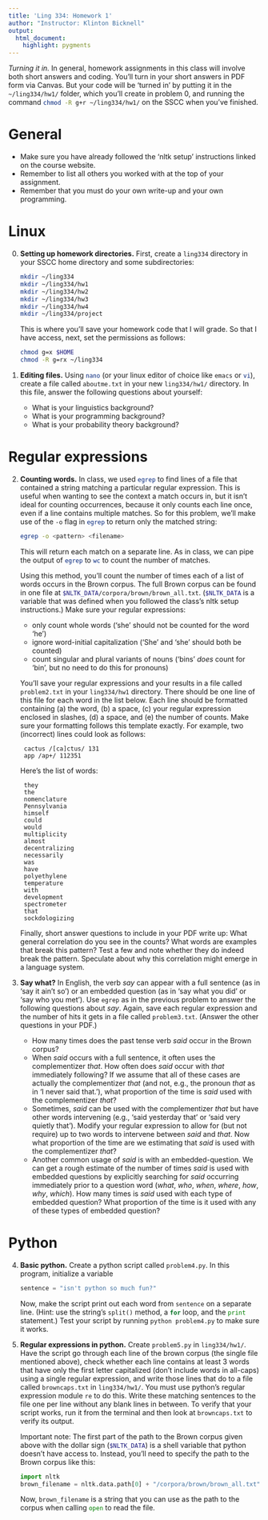 ```yaml
---
title: 'Ling 334: Homework 1'
author: "Instructor: Klinton Bicknell"
output:
  html_document:
    highlight: pygments
---
```


_Turning it in._ In general, homework assignments in this class will involve both short answers and coding. You'll turn in your short answers in PDF form via Canvas. But your code will be 'turned in' by putting it in the `~/ling334/hw1/` folder, which you'll create in problem 0, and running the command `chmod -R g+r ~/ling334/hw1/`{.bash} on the SSCC when you've finished.

# General

* Make sure you have already followed the 'nltk setup' instructions linked on the course website.
* Remember to list all others you worked with at the top of your assignment.
* Remember that you must do your own write-up and your own programming.

# Linux

0. **Setting up homework directories.** First, create a `ling334` directory in your SSCC home directory and some subdirectories:

    ```bash
    mkdir ~/ling334
    mkdir ~/ling334/hw1
    mkdir ~/ling334/hw2
    mkdir ~/ling334/hw3
    mkdir ~/ling334/hw4
    mkdir ~/ling334/project
    ```

    This is where you'll save your homework code that I will grade. So that I have access, next, set the permissions as follows:

    ```bash
    chmod g=x $HOME
    chmod -R g=rx ~/ling334
    ```

1. **Editing files.** Using `nano`{.bash} (or your linux editor of choice like `emacs`{.bash} or `vi`{.bash}), create a file called `aboutme.txt` in your new `ling334/hw1/` directory. In this file, answer the following questions about yourself:

    * What is your linguistics background?
    * What is your programming background?
    * What is your probability theory background?

# Regular expressions

2. **Counting words.** In class, we used `egrep`{.bash} to find lines of a file that contained a string matching a particular regular expression. This is useful when wanting to see the context a match occurs in, but it isn't ideal for counting occurrences, because it only counts each line once, even if a line contains multiple matches. So for this problem, we'll make use of the `-o` flag in `egrep`{.bash} to return only the matched string:

    ```bash
    egrep -o <pattern> <filename>
    ```

    This will return each match on a separate line. As in class, we can pipe the output of `egrep`{.bash} to `wc`{.bash} to count the number of matches.

    Using this method, you'll count the number of times each of a list of words occurs in the Brown corpus. The full Brown corpus can be found in one file at `$NLTK_DATA/corpora/brown/brown_all.txt`{.bash}. (`$NLTK_DATA`{.bash} is a variable that was defined when you followed the class's nltk setup instructions.) Make sure your regular expressions:
    
    * only count whole words ('she' should not be counted for the word 'he')
    * ignore word-initial capitalization ('She' and 'she' should both be counted)
    * count singular and plural variants of nouns ('bins' _does_ count for 'bin', but no need to do this for pronouns)
    
    You'll save your regular expressions and your results in a file called `problem2.txt` in your `ling334/hw1` directory. There should be one line of this file for each word in the list below. Each line should be formatted containing (a) the word, (b) a space, (c) your regular expression enclosed in slashes, (d) a space, and (e) the number of counts. Make sure your formatting follows this template exactly. For example, two (incorrect) lines could look as follows:
    
        cactus /[ca]ctus/ 131
        app /ap+/ 112351

    Here's the list of words:

        they
        the
        nomenclature
        Pennsylvania
        himself
        could
        would
        multiplicity
        almost
        decentralizing
        necessarily
        was
        have
        polyethylene
        temperature
        with
        development
        spectrometer
        that
        sockdologizing

    Finally, short answer questions to include in your PDF write up: What general correlation do you see in the counts? What words are examples that break this pattern? Test a few and note whether they do indeed break the pattern. Speculate about why this correlation might emerge in a language system.

3. **Say what?** In English, the verb _say_ can appear with a full sentence (as in 'say it ain't so') or an embedded question (as in 'say what you did' or 'say who you met'). Use `egrep` as in the previous problem to answer the following questions about _say_. Again, save each regular expression and the number of hits it gets in a file called `problem3.txt`. (Answer the other questions in your PDF.)

    * How many times does the past tense verb _said_ occur in the Brown corpus?
    * When _said_ occurs with a full sentence, it often uses the complementizer _that_. How often does _said_ occur with _that_ immediately following? If we assume that all of these cases are actually the complementizer _that_ (and not, e.g., the pronoun _that_ as in 'I never said that.'), what proportion of the time is _said_ used with the complementizer _that_?
    * Sometimes, _said_ can be used with the complementizer _that_ but have other words intervening (e.g., 'said yesterday that' or 'said very quietly that'). Modify your regular expression to allow for (but not require) up to two words to intervene between _said_ and _that_. Now what proportion of the time are we estimating that _said_ is used with the complementizer _that_?
    * Another common usage of _said_ is with an embedded-question. We can get a rough estimate of the number of times _said_ is used with embedded questions by explicitly searching for _said_ occurring immediately prior to a question word (_what_, _who_, _when_, _where_, _how_, _why_, _which_). How many times is _said_ used with each type of embedded question? What proportion of the time is it used with any of these types of embedded question?

# Python

4. **Basic python.** Create a python script called `problem4.py`. In this program, initialize a variable

    ```python
    sentence = "isn't python so much fun?"
    ```

    Now, make the script print out each word from `sentence` on a separate line. (Hint: use the string's `split()`{.python} method, a `for`{.python} loop, and the `print`{.python} statement.) Test your script by running `python problem4.py`{.bash} to make sure it works.

5. **Regular expressions in python.** Create `problem5.py` in `ling334/hw1/`. Have the script go through each line of the brown corpus (the single file mentioned above), check whether each line contains at least 3 words that have only the first letter capitalized (don't include words in all-caps) using a single regular expression, and write those lines that do to a file called `browncaps.txt` in `ling334/hw1/`. You must use python's regular expression module `re`{.python} to do this. Write these matching sentences to the file one per line without any blank lines in between. To verify that your script works, run it from the terminal and then look at `browncaps.txt` to verify its output.

    Important note: The first part of the path to the Brown corpus given above with the dollar sign (`$NLTK_DATA`{.bash}) is a shell variable that python doesn't have access to. Instead, you'll need to specify the path to the Brown corpus like this:
    
    ```python
    import nltk
    brown_filename = nltk.data.path[0] + "/corpora/brown/brown_all.txt"
    ```

    Now, `brown_filename`{.python} is a string that you can use as the path to the corpus when calling `open`{.python} to read the file.
    